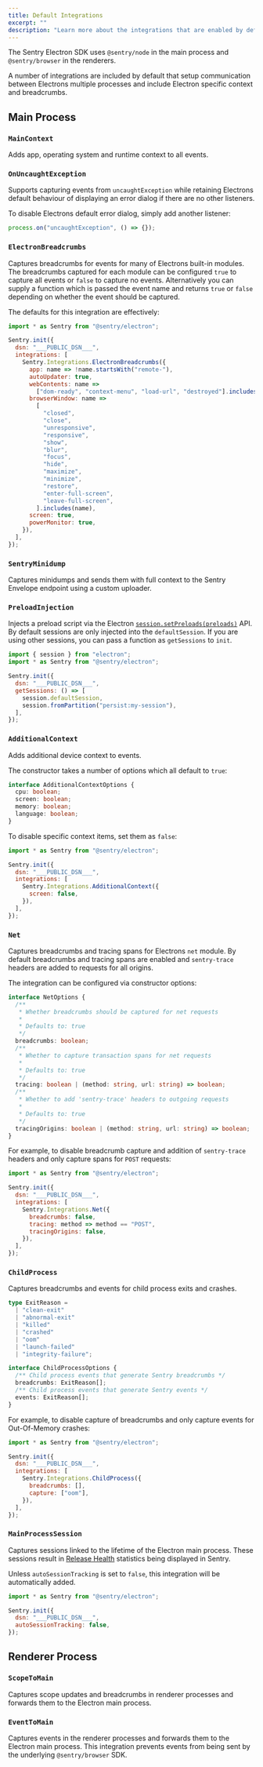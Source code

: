 ```yaml
---
title: Default Integrations
excerpt: ""
description: "Learn more about the integrations that are enabled by default."
---
```


The Sentry Electron SDK uses `@sentry/node` in the main process and `@sentry/browser` in the renderers.

A number of integrations are included by default that setup communication between Electrons multiple processes and include Electron specific context and breadcrumbs.

## Main Process

### `MainContext`

Adds app, operating system and runtime context to all events.

### `OnUncaughtException`

Supports capturing events from `uncaughtException` while retaining Electrons default behaviour of displaying an error dialog if there are no other listeners.

To disable Electrons default error dialog, simply add another listener:

```javascript
process.on("uncaughtException", () => {});
```

### `ElectronBreadcrumbs`

Captures breadcrumbs for events for many of Electrons built-in modules. The breadcrumbs captured for each module can be configured `true` to capture all events or `false` to capture no events. Alternatively you can supply a function which is passed the event name and returns `true` or `false` depending on whether the event should be captured.

The defaults for this integration are effectively:

```javascript
import * as Sentry from "@sentry/electron";

Sentry.init({
  dsn: "___PUBLIC_DSN___",
  integrations: [
    Sentry.Integrations.ElectronBreadcrumbs({
      app: name => !name.startsWith("remote-"),
      autoUpdater: true,
      webContents: name =>
        ["dom-ready", "context-menu", "load-url", "destroyed"].includes(name),
      browserWindow: name =>
        [
          "closed",
          "close",
          "unresponsive",
          "responsive",
          "show",
          "blur",
          "focus",
          "hide",
          "maximize",
          "minimize",
          "restore",
          "enter-full-screen",
          "leave-full-screen",
        ].includes(name),
      screen: true,
      powerMonitor: true,
    }),
  ],
});
```

### `SentryMinidump`

Captures minidumps and sends them with full context to the Sentry Envelope endpoint using a custom uploader.

### `PreloadInjection`

Injects a preload script via the Electron [`session.setPreloads(preloads)`](https://www.electronjs.org/docs/latest/api/session#sessetpreloadspreloads) API. By default sessions are only injected into the `defaultSession`. If you are using other sessions, you can pass a function as `getSessions` to `init`.

```javascript
import { session } from "electron";
import * as Sentry from "@sentry/electron";

Sentry.init({
  dsn: "___PUBLIC_DSN___",
  getSessions: () => [
    session.defaultSession,
    session.fromPartition("persist:my-session"),
  ],
});
```

### `AdditionalContext`

Adds additional device context to events.

The constructor takes a number of options which all default to `true`:

```typescript
interface AdditionalContextOptions {
  cpu: boolean;
  screen: boolean;
  memory: boolean;
  language: boolean;
}
```

To disable specific context items, set them as `false`:

```javascript
import * as Sentry from "@sentry/electron";

Sentry.init({
  dsn: "___PUBLIC_DSN___",
  integrations: [
    Sentry.Integrations.AdditionalContext({
      screen: false,
    }),
  ],
});
```

### `Net`

Captures breadcrumbs and tracing spans for Electrons `net` module. By default breadcrumbs and tracing spans are enabled and `sentry-trace` headers are added to requests for all origins.

The integration can be configured via constructor options:

```typescript
interface NetOptions {
  /**
   * Whether breadcrumbs should be captured for net requests
   *
   * Defaults to: true
   */
  breadcrumbs: boolean;
  /**
   * Whether to capture transaction spans for net requests
   *
   * Defaults to: true
   */
  tracing: boolean | (method: string, url: string) => boolean;
  /**
   * Whether to add 'sentry-trace' headers to outgoing requests
   *
   * Defaults to: true
   */
  tracingOrigins: boolean | (method: string, url: string) => boolean;
}
```

For example, to disable breadcrumb capture and addition of `sentry-trace` headers and only capture spans for `POST` requests:

```javascript
import * as Sentry from "@sentry/electron";

Sentry.init({
  dsn: "___PUBLIC_DSN___",
  integrations: [
    Sentry.Integrations.Net({
      breadcrumbs: false,
      tracing: method => method == "POST",
      tracingOrigins: false,
    }),
  ],
});
```

### `ChildProcess`

Captures breadcrumbs and events for child process exits and crashes.

```typescript
type ExitReason =
  | "clean-exit"
  | "abnormal-exit"
  | "killed"
  | "crashed"
  | "oom"
  | "launch-failed"
  | "integrity-failure";

interface ChildProcessOptions {
  /** Child process events that generate Sentry breadcrumbs */
  breadcrumbs: ExitReason[];
  /** Child process events that generate Sentry events */
  events: ExitReason[];
}
```

For example, to disable capture of breadcrumbs and only capture events for Out-Of-Memory crashes:

```javascript
import * as Sentry from "@sentry/electron";

Sentry.init({
  dsn: "___PUBLIC_DSN___",
  integrations: [
    Sentry.Integrations.ChildProcess({
      breadcrumbs: [],
      capture: ["oom"],
    }),
  ],
});
```

### `MainProcessSession`

Captures sessions linked to the lifetime of the Electron main process. These sessions result in [Release Health](/product/releases/health/) statistics being displayed in Sentry.

Unless `autoSessionTracking` is set to `false`, this integration will be automatically added.

```javascript
import * as Sentry from "@sentry/electron";

Sentry.init({
  dsn: "___PUBLIC_DSN___",
  autoSessionTracking: false,
});
```

## Renderer Process

### `ScopeToMain`

Captures scope updates and breadcrumbs in renderer processes and forwards them to the Electron main process.

### `EventToMain`

Captures events in the renderer processes and forwards them to the Electron main process. This integration prevents events from being sent by the underlying `@sentry/browser` SDK.
